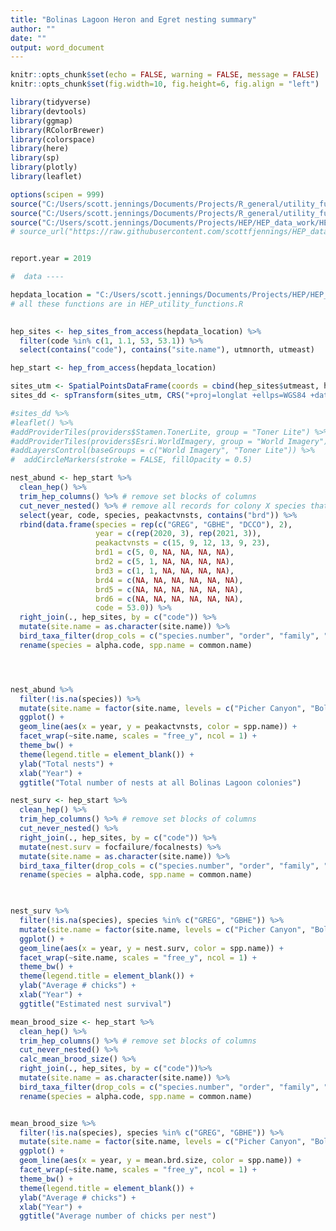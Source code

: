 ```yaml
---
title: "Bolinas Lagoon Heron and Egret nesting summary"
author: ""
date: ""
output: word_document
---
```



```r
knitr::opts_chunk$set(echo = FALSE, warning = FALSE, message = FALSE)
knitr::opts_chunk$set(fig.width=10, fig.height=6, fig.align = "left") 
```



```r
library(tidyverse)
library(devtools)
library(ggmap)
library(RColorBrewer)
library(colorspace)
library(here)
library(sp)
library(plotly)
library(leaflet)

options(scipen = 999)
source("C:/Users/scott.jennings/Documents/Projects/R_general/utility_functions/bird_utility_functions.R")
source("C:/Users/scott.jennings/Documents/Projects/R_general/utility_functions/numbers2words.R")
source("C:/Users/scott.jennings/Documents/Projects/HEP/HEP_data_work/HEP_code/HEP_utility_functions.R")
# source_url("https://raw.githubusercontent.com/scottfjennings/HEP_data_work/master/HEP_code/HEP_utility_functions.R")


report.year = 2019

```



```r
#  data ----

hepdata_location = "C:/Users/scott.jennings/Documents/Projects/HEP/HEP_data_work/HEP_data/HEPDATA.accdb"
# all these functions are in HEP_utility_functions.R
 

hep_sites <- hep_sites_from_access(hepdata_location) %>% 
  filter(code %in% c(1, 1.1, 53, 53.1)) %>% 
  select(contains("code"), contains("site.name"), utmnorth, utmeast)

hep_start <- hep_from_access(hepdata_location) 


```

```r

sites_utm <- SpatialPointsDataFrame(coords = cbind(hep_sites$utmeast, hep_sites$utmnorth), data = hep_sites, proj4string = CRS("+proj=utm +zone=10 +ellps=WGS84 +datum=WGS84 +units=m +no_defs"))
sites_dd <- spTransform(sites_utm, CRS("+proj=longlat +ellps=WGS84 +datum=WGS84 +no_defs"))

#sites_dd %>%
#leaflet() %>%
#addProviderTiles(providers$Stamen.TonerLite, group = "Toner Lite") %>%
#addProviderTiles(providers$Esri.WorldImagery, group = "World Imagery") %>%
#addLayersControl(baseGroups = c("World Imagery", "Toner Lite")) %>%
#  addCircleMarkers(stroke = FALSE, fillOpacity = 0.5)


```


```r

nest_abund <- hep_start %>% 
  clean_hep() %>% 
  trim_hep_columns() %>% # remove set blocks of columns
  cut_never_nested() %>% # remove all records for colony X species that were never really active _ cut artifact of "complete" HEPDATA
  select(year, code, species, peakactvnsts, contains("brd")) %>% 
  rbind(data.frame(species = rep(c("GREG", "GBHE", "DCCO"), 2),
                   year = c(rep(2020, 3), rep(2021, 3)),
                   peakactvnsts = c(15, 9, 12, 13, 9, 23),
                   brd1 = c(5, 0, NA, NA, NA, NA),
                   brd2 = c(5, 1, NA, NA, NA, NA),
                   brd3 = c(1, 1, NA, NA, NA, NA),
                   brd4 = c(NA, NA, NA, NA, NA, NA),
                   brd5 = c(NA, NA, NA, NA, NA, NA),
                   brd6 = c(NA, NA, NA, NA, NA, NA),
                   code = 53.0)) %>% 
  right_join(., hep_sites, by = c("code")) %>% 
  mutate(site.name = as.character(site.name)) %>% 
  bird_taxa_filter(drop_cols = c("species.number", "order", "family", "subfamily", "genus", "species")) %>% 
  rename(species = alpha.code, spp.name = common.name)




nest_abund %>% 
  filter(!is.na(species)) %>% 
  mutate(site.name = factor(site.name, levels = c("Picher Canyon", "Bolinas", "Kent Island"))) %>% 
  ggplot() +
  geom_line(aes(x = year, y = peakactvnsts, color = spp.name)) +
  facet_wrap(~site.name, scales = "free_y", ncol = 1) +
  theme_bw() +
  theme(legend.title = element_blank()) +
  ylab("Total nests") +
  xlab("Year") +
  ggtitle("Total number of nests at all Bolinas Lagoon colonies")


```

```r

nest_surv <- hep_start %>% 
  clean_hep() %>% 
  trim_hep_columns() %>% # remove set blocks of columns
  cut_never_nested() %>% 
  right_join(., hep_sites, by = c("code")) %>% 
  mutate(nest.surv = focfailure/focalnests) %>% 
  mutate(site.name = as.character(site.name)) %>% 
  bird_taxa_filter(drop_cols = c("species.number", "order", "family", "subfamily", "genus", "species")) %>% 
  rename(species = alpha.code, spp.name = common.name)
  


nest_surv %>% 
  filter(!is.na(species), species %in% c("GREG", "GBHE")) %>% 
  mutate(site.name = factor(site.name, levels = c("Picher Canyon", "Bolinas", "Kent Island"))) %>% 
  ggplot() +
  geom_line(aes(x = year, y = nest.surv, color = spp.name)) +
  facet_wrap(~site.name, scales = "free_y", ncol = 1) +
  theme_bw() +
  theme(legend.title = element_blank()) +
  ylab("Average # chicks") +
  xlab("Year") +
  ggtitle("Estimated nest survival")
```



```r

mean_brood_size <- hep_start %>% 
  clean_hep() %>% 
  trim_hep_columns() %>% # remove set blocks of columns
  cut_never_nested() %>%
  calc_mean_brood_size() %>% 
  right_join(., hep_sites, by = c("code"))%>% 
  mutate(site.name = as.character(site.name)) %>% 
  bird_taxa_filter(drop_cols = c("species.number", "order", "family", "subfamily", "genus", "species")) %>% 
  rename(species = alpha.code, spp.name = common.name)


mean_brood_size %>% 
  filter(!is.na(species), species %in% c("GREG", "GBHE")) %>% 
  mutate(site.name = factor(site.name, levels = c("Picher Canyon", "Bolinas", "Kent Island"))) %>% 
  ggplot() +
  geom_line(aes(x = year, y = mean.brd.size, color = spp.name)) +
  facet_wrap(~site.name, scales = "free_y", ncol = 1) +
  theme_bw() +
  theme(legend.title = element_blank()) +
  ylab("Average # chicks") +
  xlab("Year") +
  ggtitle("Average number of chicks per nest")


```
